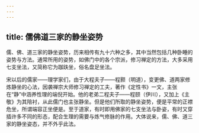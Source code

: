 ```yaml
---
---
---
```

title: 儒佛道三家的静坐姿势
---




儒、佛、道三家的静坐姿势，历来相传有九十六种之多，其中当然包括几种卧睡的姿势与方法。通常所用的姿势，如佛门中的各个宗派，修习禅定的方法，大多采用七支坐法，又简称它为跏趺坐，俗名盘足坐法。

宋以后的儒家——理学家们，由于大程夫子——程颢（明道），变更佛、道两家修炼静坐的心法，因袭禅宗大师修习禅定的工夫，著作《定性书》一文，主张在“静”中涵养性理的端倪开始。他的老弟二程夫子——程颐（伊川），又加上《主敬》为其陪衬，从此儒门也主张静坐。但是他们所取的静坐姿势，便是平常的正襟危坐，所谓端容正坐便是。至于道家，有时即用佛家的七支坐法与卧姿，有时又穿插许多不同的形态，配合生理的需要与炼气修脉的作用。大体说来，儒、佛、道三家的静坐姿态，并不外乎此法。